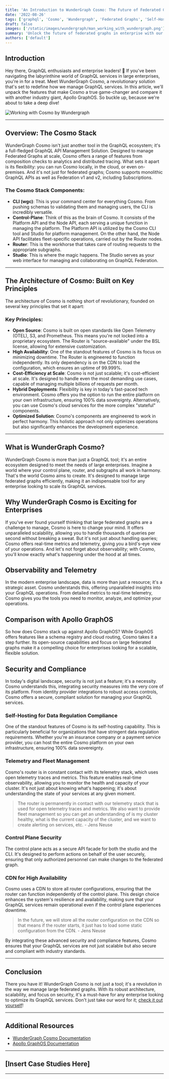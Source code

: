 ```yaml
---
title: 'An Introduction to WunderGraph Cosmo: The Future of Federated Graphs in Enterprise'
date: '2022-08-26'
tags: ['graphql', 'Cosmo', 'Wundergraph', 'Federated Graphs', 'Self-Hosting']
draft: false
images: ['/static/images/wundergraph/man_working_with_wundergraph.png']
summary: 'Unlock the future of federated graphs in enterprise with our in-depth guide to WunderGraph Cosmo. Learn about its revolutionary architecture, scalability, and how it compares to Apollo GraphOS. Perfect for CTOs and GraphQL enthusiasts.'
authors: ['default']
---
```


## Introduction

Hey there, GraphQL enthusiasts and enterprise leaders! 🌟 If you've been navigating the labyrinthine world of GraphQL services in large enterprises, you're in for a treat. Meet WunderGraph Cosmo, a revolutionary solution that's set to redefine how we manage GraphQL services. In this article, we'll unpack the features that make Cosmo a true game-changer and compare it with another industry giant, Apollo GraphOS. So buckle up, because we're about to take a deep dive!

![Working with Cosmo by Wundergraph](/static/images/wundergraph/man_working_with_wundergraph.png)

---

## Overview: The Cosmo Stack

WunderGraph Cosmo isn't just another tool in the GraphQL ecosystem; it's a full-fledged GraphQL API Management Solution. Designed to manage Federated Graphs at scale, Cosmo offers a range of features from composition checks to analytics and distributed tracing. What sets it apart is its flexibility: you can run Cosmo locally, in the cloud, or even on-premises. And it's not just for federated graphs; Cosmo supports monolithic GraphQL APIs as well as Federation v1 and v2, including Subscriptions.

### The Cosmo Stack Components:

- **CLI (wgc)**: This is your command center for everything Cosmo. From pushing schemas to validating them and managing users, the CLI is incredibly versatile.
- **Control-Plane**: Think of this as the brain of Cosmo. It consists of the Platform API and the Node API, each serving a unique function in managing the platform. The Platform API is utilized by the Cosmo CLI tool and Studio for platform management. On the other hand, the Node API facilitates fleet-specific operations, carried out by the Router nodes.
- **Router**: This is the workhorse that takes care of routing requests to the appropriate subgraphs.
- **Studio**: This is where the magic happens. The Studio serves as your web interface for managing and collaborating on GraphQL Federation.

---

## The Architecture of Cosmo: Built on Key Principles

The architecture of Cosmo is nothing short of revolutionary, founded on several key principles that set it apart:

### Key Principles:

- **Open Source**: Cosmo is built on open standards like Open Telemetry (OTEL), S3, and Prometheus. This means you're not locked into a proprietary ecosystem. The Router is "source-available" under the BSL license, allowing for extensive customization.
- **High Availability**: One of the standout features of Cosmo is its focus on minimizing downtime. The Router is engineered to function independently. Its only dependency is on the CDN to load the configuration, which ensures an uptime of 99.999%.
- **Cost-Efficiency at Scale**: Cosmo is not just scalable; it's cost-efficient at scale. It's designed to handle even the most demanding use cases, capable of managing multiple billions of requests per month.
- **Hybrid Deployments**: Flexibility is key in today's fast-paced tech environment. Cosmo offers you the option to run the entire platform on your own infrastructure, ensuring 100% data sovereignty. Alternatively, you can use Cosmo's cloud services for the more complex "stateful" components.
- **Optimized Solution**: Cosmo's components are engineered to work in perfect harmony. This holistic approach not only optimizes operations but also significantly enhances the development experience.

---

## What is WunderGraph Cosmo?

WunderGraph Cosmo is more than just a GraphQL tool; it's an entire ecosystem designed to meet the needs of large enterprises. Imagine a world where your control plane, router, and subgraphs all work in harmony. That's the world Cosmo aims to create. It's designed to manage large federated graphs efficiently, making it an indispensable tool for any enterprise looking to scale its GraphQL services.

## Why WunderGraph Cosmo is Exciting for Enterprises

If you've ever found yourself thinking that large federated graphs are a challenge to manage, Cosmo is here to change your mind. It offers unparalleled scalability, allowing you to handle thousands of queries per second without breaking a sweat. But it's not just about handling queries; Cosmo offers real-time metrics and telemetry, giving you a bird's-eye view of your operations. And let's not forget about observability; with Cosmo, you'll know exactly what's happening under the hood at all times.

## Observability and Telemetry

In the modern enterprise landscape, data is more than just a resource; it's a strategic asset. Cosmo understands this, offering unparalleled insights into your GraphQL operations. From detailed metrics to real-time telemetry, Cosmo gives you the tools you need to monitor, analyze, and optimize your operations.

## Comparison with Apollo GraphOS

So how does Cosmo stack up against Apollo GraphOS? While GraphOS offers features like a schema registry and cloud routing, Cosmo takes it a step further. Its open-source capabilities and focus on large federated graphs make it a compelling choice for enterprises looking for a scalable, flexible solution.

## Security and Compliance

In today's digital landscape, security is not just a feature; it's a necessity. Cosmo understands this, integrating security measures into the very core of its platform. From identity provider integrations to robust access controls, Cosmo offers a secure, compliant solution for managing your GraphQL services.

### Self-Hosting for Data Regulation Compliance

One of the standout features of Cosmo is its self-hosting capability. This is particularly beneficial for organizations that have stringent data regulation requirements. Whether you're an insurance company or a payment service provider, you can host the entire Cosmo platform on your own infrastructure, ensuring 100% data sovereignty.

### Telemetry and Fleet Management

Cosmo's router is in constant contact with its telemetry stack, which uses open telemetry traces and metrics. This feature enables real-time observability, allowing you to monitor the health and capacity of your cluster. It's not just about knowing what's happening; it's about understanding the state of your services at any given moment.

> The router is permanently in contact with our telemetry stack that is used for open telemetry traces and metrics. We also want to provide fleet management so you can get an understanding of is my cluster healthy, what is the current capacity of the cluster, and we want to create alerting on services, etc. - Jens Neuse

### Control Plane Security

The control plane acts as a secure API facade for both the studio and the CLI. It's designed to perform actions on behalf of the user securely, ensuring that only authorized personnel can make changes to the federated graph.

### CDN for High Availability

Cosmo uses a CDN to store all router configurations, ensuring that the router can function independently of the control plane. This design choice enhances the system's resilience and availability, making sure that your GraphQL services remain operational even if the control plane experiences downtime.

> In the future, we will store all the router configuration on the CDN so that means if the router starts, it just has to load some static configuration from the CDN. - Jens Neuse

By integrating these advanced security and compliance features, Cosmo ensures that your GraphQL services are not just scalable but also secure and compliant with industry standards.

---

## Conclusion

There you have it! WunderGraph Cosmo is not just a tool; it's a revolution in the way we manage large federated graphs. With its robust architecture, scalability, and focus on security, it's a must-have for any enterprise looking to optimize its GraphQL services. Don't just take our word for it; [check it out yourself](https://wundergraph-docs.gitbook.io/cosmo/CyewXJ6wN6WdGp3rUiUf/)!

---

## Additional Resources

- [WunderGraph Cosmo Documentation](https://wundergraph-docs.gitbook.io/cosmo/CyewXJ6wN6WdGp3rUiUf/)
- [Apollo GraphOS Documentation](https://www.apollographql.com/docs/graphos/)

---

## [Insert Case Studies Here]

---

<BlogNewsletterForm title="Get twice as much done with a fifth of the code." />
